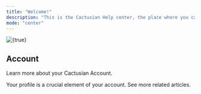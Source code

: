 ```yaml
---
title: "Welcome!"
description: "This is the Cactusian Help center, the place where you can find answers to your questions and document yourself about anything else related."
mode: "center"
---
```


<img
  className="hidden dark:block"
  src="/images/index_14.jpg"
  alt={true}
  title={true}
/>

## Account

Learn more about your Cactusian Account.

<CardGroup cols={2}>
  <Card title="Profile Setup" icon="user" iconType="solid" href="/account/management/profile-setup">
    Your profile is a crucial element of your account.
  </Card>
  <Card title="See more..." icon="angle-right" iconType="solid" href="/account">
    See more related articles.
  </Card>
</CardGroup>